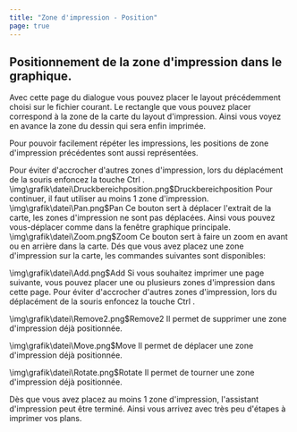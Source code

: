 ```yaml
---
title: "Zone d'impression - Position"
page: true
---
```

## Positionnement de la zone d&#39;impression dans le graphique.
<GeoMapper>Avec cette page du dialogue vous pouvez placer le layout pr&#233;c&#233;demment choisi sur le fichier courant. Le rectangle que vous pouvez placer correspond &#224; la zone de la carte du layout d&#39;impression. Ainsi vous voyez en avance la zone du dessin qui sera enfin imprim&#233;e.

Pour pouvoir facilement r&#233;p&#233;ter les impressions, les positions de zone d&#39;impression pr&#233;c&#233;dentes sont aussi repr&#233;sent&#233;es.

<Warning>
Pour &#233;viter d&#39;accrocher d&#39;autres zones d&#39;impression, lors du d&#233;plac&#233;ment de la souris enfoncez la touche  <Border>Ctrl</Border> .
</Warning><Image>\img\grafik\datei\Druckbereichposition.png$Druckbereichposition</Image>

<Warning>
Pour continuer, il faut utiliser au moins 1 zone d&#39;impression.
</Warning><Image>\img\grafik\datei\Pan.png$Pan</Image> Ce bouton sert &#224; d&#233;placer l&#39;extrait de la carte, les zones d&#39;impression ne sont pas d&#233;plac&#233;es. Ainsi vous pouvez vous-d&#233;placer comme dans la fen&#234;tre graphique principale.<Image>\img\grafik\datei\Zoom.png$Zoom</Image> Ce bouton sert &#224; faire un zoom en avant ou en arri&#232;re dans la carte.

<Success>
D&#233;s que vous avez placez une zone d&#39;impression sur la carte, les commandes suivantes sont disponibles:


<Image>\img\grafik\datei\Add.png$Add</Image> Si vous souhaitez imprimer une page suivante, vous pouvez placer une ou plusieurs zones d&#39;impression dans cette page. Pour &#233;viter d&#39;accrocher d&#39;autres zones d&#39;impression, lors du d&#233;plac&#233;ment de la souris enfoncez la touche  <Border>Ctrl</Border> . 


<Image>\img\grafik\datei\Remove2.png$Remove2</Image> Il permet de supprimer une zone d&#39;impression d&#233;j&#224; positionn&#233;e.


<Image>\img\grafik\datei\Move.png$Move</Image> Il permet de d&#233;placer une zone d&#39;impression d&#233;j&#224; positionn&#233;e. 


<Image>\img\grafik\datei\Rotate.png$Rotate</Image> Il permet de tourner une zone d&#39;impression d&#233;j&#224; positionn&#233;e.
</Success>


<Success>
D&#232;s que vous avez placez au moins 1 zone d&#39;impression, l&#39;assistant d&#39;impression peut &#234;tre termin&#233;. Ainsi vous arrivez avec tr&#232;s peu d&#39;&#233;tapes &#224; imprimer vos plans.
</Success>

</GeoMapper>
